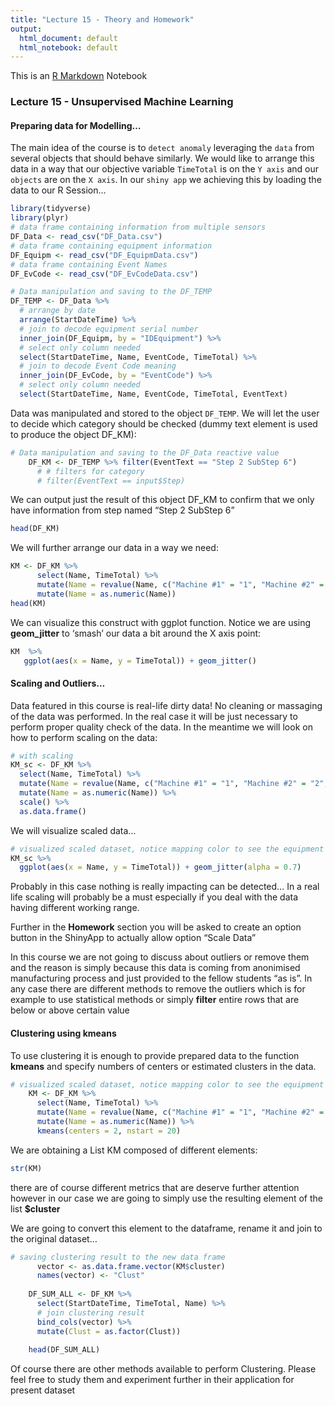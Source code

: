 ```yaml
---
title: "Lecture 15 - Theory and Homework"
output:
  html_document: default
  html_notebook: default
---
```


This is an [R Markdown](http://rmarkdown.rstudio.com) Notebook

### Lecture 15 - Unsupervised Machine Learning

#### Preparing data for Modelling...

The main idea of the course is to `detect anomaly` leveraging the `data` from several objects that should behave similarly. We would like to arrange this data in a way that our objective variable `TimeTotal` is on the `Y axis` and our `objects` are on the `X axis`. In our `shiny app` we achieving this by loading the data to our R Session...

```r
library(tidyverse)
library(plyr)
# data frame containing information from multiple sensors
DF_Data <- read_csv("DF_Data.csv")
# data frame containing equipment information
DF_Equipm <- read_csv("DF_EquipmData.csv")
# data frame containing Event Names
DF_EvCode <- read_csv("DF_EvCodeData.csv")

# Data manipulation and saving to the DF_TEMP
DF_TEMP <- DF_Data %>% 
  # arrange by date 
  arrange(StartDateTime) %>% 
  # join to decode equipment serial number
  inner_join(DF_Equipm, by = "IDEquipment") %>% 
  # select only column needed
  select(StartDateTime, Name, EventCode, TimeTotal) %>% 
  # join to decode Event Code meaning
  inner_join(DF_EvCode, by = "EventCode") %>% 
  # select only column needed
  select(StartDateTime, Name, EventCode, TimeTotal, EventText)
```

Data was manipulated and stored to the object `DF_TEMP`. We will let the user to decide which category should be checked (dummy text element is used to produce the object DF_KM):

```r
# Data manipulation and saving to the DF_Data reactive value
    DF_KM <- DF_TEMP %>% filter(EventText == "Step 2 SubStep 6") 
      # # filters for category
      # filter(EventText == input$Step) 
```

We can output just the result of this object DF_KM to confirm that we only have information from step named "Step 2 SubStep 6"

```r
head(DF_KM)
```

We will further arrange our data in a way we need:

```r
KM <- DF_KM %>%
      select(Name, TimeTotal) %>%
      mutate(Name = revalue(Name, c("Machine #1" = "1", "Machine #2" = "2", "Machine #3" = "3", "Machine #4" = "4"))) %>%
      mutate(Name = as.numeric(Name))
head(KM)
```

We can visualize this construct with ggplot function. Notice we are using **geom_jitter** to 'smash' our data a bit around the X axis point:

```r
KM  %>%
   ggplot(aes(x = Name, y = TimeTotal)) + geom_jitter()
```

#### Scaling and Outliers...

Data featured in this course is real-life dirty data! No cleaning or massaging of the data was performed. In the real case it will be just necessary to perform proper quality check of the data. In the meantime we will look on how to perform scaling on the data:

```r
# with scaling
KM_sc <- DF_KM %>%
  select(Name, TimeTotal) %>%
  mutate(Name = revalue(Name, c("Machine #1" = "1", "Machine #2" = "2", "Machine #3" = "3", "Machine #4" = "4"))) %>%
  mutate(Name = as.numeric(Name)) %>%
  scale() %>%
  as.data.frame() 
```

We will visualize scaled data...

```r
# visualized scaled dataset, notice mapping color to see the equipment
KM_sc %>%
  ggplot(aes(x = Name, y = TimeTotal)) + geom_jitter(alpha = 0.7) 
```

Probably in this case nothing is really impacting can be detected... In a real life scaling will probably be a must especially if you deal with the data having different working range.

Further in the **Homework** section you will be asked to create an option button in the ShinyApp to actually allow option "Scale Data"

In this course we are not going to discuss about outliers or remove them and the reason is simply because this data is coming from anonimised manufacturing process and just provided to the fellow students "as is". In any case there are different methods to remove the outliers which is for example to use statistical methods or simply **filter** entire rows that are below or above certain value

#### Clustering using **kmeans**

To use clustering it is enough to provide prepared data to the function **kmeans** and specify numbers of centers or estimated clusters in the data.

```r
# visualized scaled dataset, notice mapping color to see the equipment
    KM <- DF_KM %>%
      select(Name, TimeTotal) %>%
      mutate(Name = revalue(Name, c("Machine #1" = "1", "Machine #2" = "2", "Machine #3" = "3", "Machine #4" = "4"))) %>%
      mutate(Name = as.numeric(Name)) %>%
      kmeans(centers = 2, nstart = 20)
```

We are obtaining a List KM composed of different elements:

```r
str(KM)
```

there are of course different metrics that are deserve further attention however in our case we are going to simply use the resulting element of the list **$cluster**

We are going to convert this element to the dataframe, rename it and join to the original dataset...

```r
# saving clustering result to the new data frame
      vector <- as.data.frame.vector(KM$cluster)
      names(vector) <- "Clust"
    
    DF_SUM_ALL <- DF_KM %>% 
      select(StartDateTime, TimeTotal, Name) %>%
      # join clustering result
      bind_cols(vector) %>% 
      mutate(Clust = as.factor(Clust))  
    
    head(DF_SUM_ALL)
```

Of course there are other methods available to perform Clustering. Please feel free to study them and experiment further in their application for present dataset